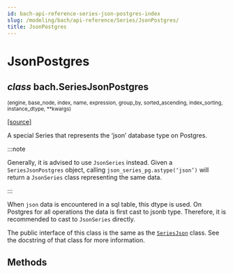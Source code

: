 ```yaml
---
id: bach-api-reference-series-json-postgres-index
slug: /modeling/bach/api-reference/Series/JsonPostgres/
title: JsonPostgres
---
```


# JsonPostgres

<div className="class">

## <span className="type-annotation"><em>class</em></span> <span className="additional-name">bach.</span><span className="name">SeriesJsonPostgres</span>

<small className="parameter-list">(<span className="parameter" id="engine">engine</span>, <span className="parameter" id="base_node">base_node</span>, <span className="parameter" id="index">index</span>, <span className="parameter" id="name">name</span>, <span className="parameter" id="expression">expression</span>, <span className="parameter" id="group_by">group_by</span>, <span className="parameter" id="sorted_ascending">sorted_ascending</span>, <span className="parameter" id="index_sorting">index_sorting</span>, <span className="parameter" id="instance_dtype">instance_dtype</span>, <span className="parameter" id="**">\*\*kwargs</span>)</small>


&#8203;<span className="view-source">[[source]](https://github.com/objectiv/objectiv-analytics/blob/mainon3.8/site-packages/bach/series/series_json.py)</span>

<div className="content">

A special Series that represents the ‘json’ database type on Postgres.

:::note

Generally, it is advised to use `JsonSeries` instead. Given a `SeriesJsonPostgres` object,
calling `json_series_pg.astype(‘json’)` will return a `JsonSeries` class representing the same data.


:::

When `json` data is encountered in a sql table, this dtype is used. On Postgres for all operations the
data is first cast to jsonb type. Therefore, it is recommended to cast to `JsonSeries` directly.

The public interface of this class is the same as the [`SeriesJson`](/modeling/bach/api-reference/Series/Json/index.mdx#bach.SeriesJson) class. See the docstring
of that class for more information.


</div>


</div>

## Methods

<div className="table-autosummary">

|                                                   |                                                                                                                                                                                                     |
| ------------------------------------------------- | -------------------------------------------------------------------------------------------------------------------------------------------------------------------------------------------------- |


</div>
